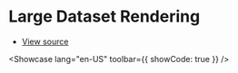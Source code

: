 # Large Dataset Rendering


- [View source](https://github.com/dream-num/univer-documentation/blob/dev/showcase/docs/big-data/entry.tsx)

<Showcase lang="en-US" toolbar={{ showCode: true }} />
